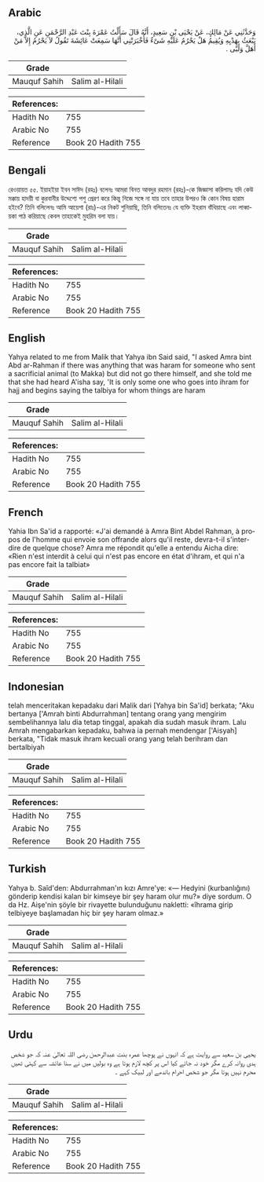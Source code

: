 ## Arabic

<div dir="rtl" lang="ar" style={{fontSize:'larger',backgroundColor:'#f8f9fa',padding:20}}>وَحَدَّثَنِي عَنْ مَالِكٍ، عَنْ يَحْيَى بْنِ سَعِيدٍ، أَنَّهُ قَالَ سَأَلْتُ عَمْرَةَ بِنْتَ عَبْدِ الرَّحْمَنِ عَنِ الَّذِي، يَبْعَثُ بِهَدْيِهِ وَيُقِيمُ هَلْ يَحْرُمُ عَلَيْهِ شَىْءٌ فَأَخْبَرَتْنِي أَنَّهَا سَمِعَتْ عَائِشَةَ تَقُولُ لاَ يَحْرُمُ إِلاَّ مَنْ أَهَلَّ وَلَبَّى ‏.‏</div><div style={{backgroundColor:'#f8f9fa',padding:20, marginBottom: 10}}><table>
      <thead>
        <tr>
          <th>Grade</th>
          <th></th>
        </tr>
      </thead>
      <tbody>
<tr><td>Mauquf Sahih</td><td>Salim al-Hilali</td></tr></tbody></table><table>
        <thead>
          <tr>
            <th>References:</th>
            <th></th>
          </tr>
        </thead>
        <tbody><tr><td>Hadith No</td><td>755</td></tr><tr><td>Arabic No</td><td>755</td></tr><tr><td>Reference</td><td>Book 20 Hadith 755</td></tr></tbody></table></div>

## Bengali

<div dir="ltr" lang="bn" style={{fontSize:'larger',backgroundColor:'#f8f9fa',padding:20}}>রেওয়ায়ত ৫৫. ইয়াহইয়া ইবন সাঈদ (রহঃ) বলেনঃ আমরা বিনত আবদুর রহমান (রহঃ)-কে জিজ্ঞাসা করিলামঃ যদি কেউ মক্কায় হাদয়ী বা কুরবানীর উদ্দেশ্যে পশু প্রেরণ করে কিন্তু নিজে সঙ্গে না যায় তবে তাহার উপরও কি কোন বিষয় হারাম হইবে? তিনি বলিলেনঃ আমি আয়েশা (রাঃ)-এর নিকট শুনিয়াছি, তিনি বলিতেনঃ যে ব্যক্তি ইহরাম বাঁধিয়াছে এবং লাব্বায়কা পাঠ করিয়াছে কেবল তাহাকেই মুহরিম বলা যায়।</div><div style={{backgroundColor:'#f8f9fa',padding:20, marginBottom: 10}}><table>
      <thead>
        <tr>
          <th>Grade</th>
          <th></th>
        </tr>
      </thead>
      <tbody>
<tr><td>Mauquf Sahih</td><td>Salim al-Hilali</td></tr></tbody></table><table>
        <thead>
          <tr>
            <th>References:</th>
            <th></th>
          </tr>
        </thead>
        <tbody><tr><td>Hadith No</td><td>755</td></tr><tr><td>Arabic No</td><td>755</td></tr><tr><td>Reference</td><td>Book 20 Hadith 755</td></tr></tbody></table></div>

## English

<div dir="ltr" lang="en" style={{fontSize:'larger',backgroundColor:'#f8f9fa',padding:20}}>Yahya related to me from Malik that Yahya ibn Said said, "I asked Amra bint Abd ar-Rahman if there was anything that was haram for someone who sent a sacrificial animal (to Makka) but did not go there himself, and she told me that she had heard A'isha say, 'It is only some one who goes into ihram for hajj and begins saying the talbiya for whom things are haram</div><div style={{backgroundColor:'#f8f9fa',padding:20, marginBottom: 10}}><table>
      <thead>
        <tr>
          <th>Grade</th>
          <th></th>
        </tr>
      </thead>
      <tbody>
<tr><td>Mauquf Sahih</td><td>Salim al-Hilali</td></tr></tbody></table><table>
        <thead>
          <tr>
            <th>References:</th>
            <th></th>
          </tr>
        </thead>
        <tbody><tr><td>Hadith No</td><td>755</td></tr><tr><td>Arabic No</td><td>755</td></tr><tr><td>Reference</td><td>Book 20 Hadith 755</td></tr></tbody></table></div>

## French

<div dir="ltr" lang="fr" style={{fontSize:'larger',backgroundColor:'#f8f9fa',padding:20}}>Yahia Ibn Sa'id a rapporté: «J'ai demandé à Amra Bint Abdel Rahman, à propos de l'homme qui envoie son offrande alors qu'il reste, devra-t-il s'interdire de quelque chose? Amra me répondit qu'elle a entendu Aicha dire: «Rien n'est interdit à celui qui n'est pas encore en état d'ihram, et qui n'a pas encore fait la talbiat»</div><div style={{backgroundColor:'#f8f9fa',padding:20, marginBottom: 10}}><table>
      <thead>
        <tr>
          <th>Grade</th>
          <th></th>
        </tr>
      </thead>
      <tbody>
<tr><td>Mauquf Sahih</td><td>Salim al-Hilali</td></tr></tbody></table><table>
        <thead>
          <tr>
            <th>References:</th>
            <th></th>
          </tr>
        </thead>
        <tbody><tr><td>Hadith No</td><td>755</td></tr><tr><td>Arabic No</td><td>755</td></tr><tr><td>Reference</td><td>Book 20 Hadith 755</td></tr></tbody></table></div>

## Indonesian

<div dir="ltr" lang="id" style={{fontSize:'larger',backgroundColor:'#f8f9fa',padding:20}}>telah menceritakan kepadaku dari Malik dari [Yahya bin Sa'id] berkata; "Aku bertanya ['Amrah binti Abdurrahman] tentang orang yang mengirim sembelihannya lalu dia tetap tinggal, apakah dia sudah masuk ihram. Lalu Amrah mengabarkan kepadaku, bahwa ia pernah mendengar ['Aisyah] berkata, "Tidak masuk ihram kecuali orang yang telah berihram dan bertalbiyah</div><div style={{backgroundColor:'#f8f9fa',padding:20, marginBottom: 10}}><table>
      <thead>
        <tr>
          <th>Grade</th>
          <th></th>
        </tr>
      </thead>
      <tbody>
<tr><td>Mauquf Sahih</td><td>Salim al-Hilali</td></tr></tbody></table><table>
        <thead>
          <tr>
            <th>References:</th>
            <th></th>
          </tr>
        </thead>
        <tbody><tr><td>Hadith No</td><td>755</td></tr><tr><td>Arabic No</td><td>755</td></tr><tr><td>Reference</td><td>Book 20 Hadith 755</td></tr></tbody></table></div>

## Turkish

<div dir="ltr" lang="tr" style={{fontSize:'larger',backgroundColor:'#f8f9fa',padding:20}}>Yahya b. Saîd'den: Abdurrahman'ın kızı Amre'ye: «— Hedyini (kurbanlığını) gönderip kendisi kalan bir kimseye bir şey haram olur mu?» diye sordum. O da Hz. Aişe'nin şöyle bir rivayette bulunduğunu nakletti: «îhrama girip telbiyeye başlamadan hiç bir şey haram olmaz.»</div><div style={{backgroundColor:'#f8f9fa',padding:20, marginBottom: 10}}><table>
      <thead>
        <tr>
          <th>Grade</th>
          <th></th>
        </tr>
      </thead>
      <tbody>
<tr><td>Mauquf Sahih</td><td>Salim al-Hilali</td></tr></tbody></table><table>
        <thead>
          <tr>
            <th>References:</th>
            <th></th>
          </tr>
        </thead>
        <tbody><tr><td>Hadith No</td><td>755</td></tr><tr><td>Arabic No</td><td>755</td></tr><tr><td>Reference</td><td>Book 20 Hadith 755</td></tr></tbody></table></div>

## Urdu

<div dir="rtl" lang="ur" style={{fontSize:'larger',backgroundColor:'#f8f9fa',padding:20}}>یحیی بن سعید سے روایت ہے کہ انہوں نے پوچھا عمرہ بنت عبدالرحمن رضی اللہ تعالیٰ عنہ کہ جو شخص ہدی روانہ کرے مگر خود نہ جائے کیا اس پر کچھ لازم ہوتا ہے وہ بولیں میں نے سنا عائشہ سے کہتی تھیں محرم نہیں ہوتا مگر جو شخص احرام باندھے اور لبیک کہے ۔</div><div style={{backgroundColor:'#f8f9fa',padding:20, marginBottom: 10}}><table>
      <thead>
        <tr>
          <th>Grade</th>
          <th></th>
        </tr>
      </thead>
      <tbody>
<tr><td>Mauquf Sahih</td><td>Salim al-Hilali</td></tr></tbody></table><table>
        <thead>
          <tr>
            <th>References:</th>
            <th></th>
          </tr>
        </thead>
        <tbody><tr><td>Hadith No</td><td>755</td></tr><tr><td>Arabic No</td><td>755</td></tr><tr><td>Reference</td><td>Book 20 Hadith 755</td></tr></tbody></table></div>